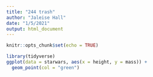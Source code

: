 ```yaml
---
title: "244 trash"
author: "Jaleise Hall"
date: "1/5/2021"
output: html_document
---
```


```r
knitr::opts_chunk$set(echo = TRUE)
```

```r
library(tidyverse)
ggplot(data = starwars, aes(x = height, y = mass)) +
  geom_point(col = "green")

```

